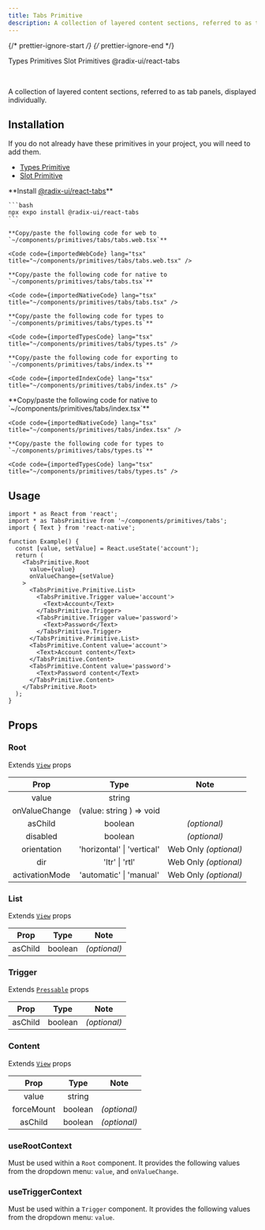 ```yaml
---
title: Tabs Primitive
description: A collection of layered content sections, referred to as tab panels, displayed individually.
---
```


{/* prettier-ignore-start */}
{/* prettier-ignore-end */}


<LinkButton href='/primitives/types'>Types Primitives</LinkButton>
<LinkButton href='/primitives/slot'>Slot Primitives</LinkButton>
<LinkButton target='_blank' href='https://www.radix-ui.com/primitives/docs/components/tabs'>
  @radix-ui/react-tabs
</LinkButton>

<br />

A collection of layered content sections, referred to as tab panels, displayed individually.

## Installation

<Aside title="Uses shared primitives">
  If you do not already have these primitives in your project, you will need to add them.

  - [Types Primitive](/primitives/types)
  - [Slot Primitive](/primitives/slot)
</Aside>

<Tabs>
  <TabItem label="Universal">
    **Install <a target="_blank" href="https://www.radix-ui.com/primitives/docs/components/tabs">@radix-ui/react-tabs</a>**

    ```bash
    npx expo install @radix-ui/react-tabs
    ```

    **Copy/paste the following code for web to  `~/components/primitives/tabs/tabs.web.tsx`**

    <Code code={importedWebCode} lang="tsx" title="~/components/primitives/tabs/tabs.web.tsx" />

    **Copy/paste the following code for native to  `~/components/primitives/tabs/tabs.tsx`**

    <Code code={importedNativeCode} lang="tsx" title="~/components/primitives/tabs/tabs.tsx" />

    **Copy/paste the following code for types to  `~/components/primitives/tabs/types.ts`**

    <Code code={importedTypesCode} lang="tsx" title="~/components/primitives/tabs/types.ts" />

    **Copy/paste the following code for exporting to  `~/components/primitives/tabs/index.ts`**

    <Code code={importedIndexCode} lang="tsx" title="~/components/primitives/tabs/index.ts" />
  </TabItem>
  <TabItem label="Native Only">
    **Copy/paste the following code for native to  `~/components/primitives/tabs/index.tsx`**

    <Code code={importedNativeCode} lang="tsx" title="~/components/primitives/tabs/index.tsx" />

    **Copy/paste the following code for types to  `~/components/primitives/tabs/types.ts`**

    <Code code={importedTypesCode} lang="tsx" title="~/components/primitives/tabs/types.ts" />
  </TabItem>
</Tabs>

## Usage

```tsx
import * as React from 'react';
import * as TabsPrimitive from '~/components/primitives/tabs';
import { Text } from 'react-native';

function Example() {
  const [value, setValue] = React.useState('account');
  return (
    <TabsPrimitive.Root
      value={value}
      onValueChange={setValue}
    >
      <TabsPrimitive.Primitive.List>
        <TabsPrimitive.Trigger value='account'>
          <Text>Account</Text>
        </TabsPrimitive.Trigger>
        <TabsPrimitive.Trigger value='password'>
          <Text>Password</Text>
        </TabsPrimitive.Trigger>
      </TabsPrimitive.Primitive.List>
      <TabsPrimitive.Content value='account'>
        <Text>Account content</Text>
      </TabsPrimitive.Content>
      <TabsPrimitive.Content value='password'>
        <Text>Password content</Text>
      </TabsPrimitive.Content>
    </TabsPrimitive.Root>
  );
}
```

## Props

### Root

Extends [`View`](https://reactnative.dev/docs/view#props) props

|     Prop     |           Type           |     Note     |
| :----------: | :----------------------: | :----------: |
|     value     |   string         | |
| onValueChange | (value: string ) => void |  |
| asChild | boolean | _(optional)_ |
|   disabled   |         boolean          | _(optional)_ |
| orientation | 'horizontal' \| 'vertical' | Web Only _(optional)_ |
| dir | 'ltr' \| 'rtl' | Web Only _(optional)_ |
| activationMode | 'automatic' \| 'manual' | Web Only _(optional)_ |

### List

Extends [`View`](https://reactnative.dev/docs/view#props) props

|  Prop   |  Type   |     Note     |
| :-----: | :-----: | :----------: |
| asChild | boolean | _(optional)_ |

### Trigger

Extends [`Pressable`](https://reactnative.dev/docs/pressable#props) props

|  Prop   |  Type   |     Note     |
| :-----: | :-----: | :----------: |
| asChild | boolean | _(optional)_ |

### Content

Extends [`View`](https://reactnative.dev/docs/view#props) props

|  Prop   |  Type   |     Note     |
| :-----: | :-----: | :----------: |
| value | string |  |
| forceMount | boolean | _(optional)_ |
| asChild | boolean | _(optional)_ |


### useRootContext

Must be used within a `Root` component. It provides the following values from the dropdown menu: `value`, and `onValueChange`.

### useTriggerContext

Must be used within a `Trigger` component. It provides the following values from the dropdown menu: `value`.